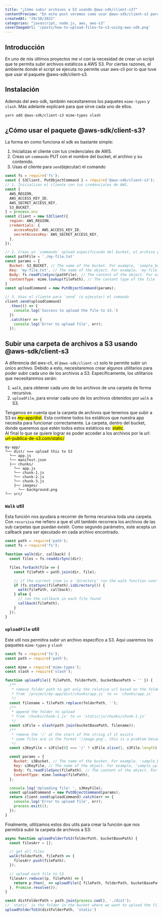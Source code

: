 ```yaml
---
title: "¿Cómo subir archivos a S3 usando @aws-sdk/client-s3?"
contentPreview: "En este post veremos como usar @aws-sdk/client-s3 para subir archivos a S3."
createdAt: "29/10/2021"
categories: "javascript, node.js, aws, aws-s3"
coverImageUrl: '/posts/how-to-upload-files-to-s3-using-aws-sdk.png'
---
```



## Introducción
En uno de mis últimos proyectos me ví con la necesidad de crear un script que te permita subir archivos estáticos a AWS S3.
Por ciertas razones, el ambiente donde el script se ejecuta no permite usar aws-cli por lo que tuve que usar el paquete @aws-sdk/client-s3.

## Instalación
Además del aws-sdk, también necesitaremos los paquetes `mime-types` y `slash`. Más adelante explicaré para que sirve cada uno de ellos.
```bash
yarn add @aws-sdk/client-s3 mime-types slash
```

## ¿Cómo usar el paquete @aws-sdk/client-s3?
La forma en como funciona el sdk es bastante simple:
1. Inicializas el cliente con tus credenciales de AWS.
2. Creas un `commando` PUT con el nombre del bucket, el archivo y su contenido.
3. Usas el cliente para `send`(ejecutar) el comando

```js
const fs = require('fs');
const { S3Client, PutObjectCommand } = require('@aws-sdk/client-s3');
// 1. Inicializas el cliente con tus credenciales de AWS.
const {
  AWS_REGION,
  AWS_ACCESS_KEY_ID,
  AWS_SECRET_ACCESS_KEY,
  S3_BUCKET,
} = process.env
const client = new S3Client({
  region: AWS_REGION,
  credentials: {
    accessKeyId: AWS_ACCESS_KEY_ID,
    secretAccessKey: AWS_SECRET_ACCESS_KEY,
  },
});

// 2. Creas un `commando` upload específicando del bucket, el archivo y su contenido.
const pathFile = './my-file.txt'
const params = {
  Bucket: S3_BUCKET, // The name of the bucket. For example, 'sample_bucket_101'.
  Key: 'my-file.txt', // The name of the object. For example, 'my-file.txt'.
  Body: fs.readFileSync(pathFile), // The content of the object. For example, 'Hello world!".
  ContentType: mime.lookup(filePath), // The content type of the file
}
const uploadCommand = new PutObjectCommand(params);

// 3. Usas el cliente para `send` (o ejecutar) el comando
client.send(uploadCommand)
  .then(() => {
    console.log('Success to upload the file to S3.')
  })
  .catch(err => {
    console.log('Error to upload file', err);
  });
```

## Subir una carpeta de archivos a S3 usando @aws-sdk/client-s3
A diferencia del aws-cli, el `@aws-sdk/client-s3` solo te permite subir un único archivo. Debido a esto, necesitaremos crear algunos utilitarios para poder subir cada uno de los archivos a S3.
Específicamente, los utilitarios que necesitaremos serán:
1. `walk`, para obtener cada uno de los archivos de una carpeta de forma recursiva.
2. `uploadFile`, para enviar cada uno de los archivos obtenidos por `walk` a S3.

Tengamos en cuenta que la carpeta de archivos que tenemos que subir a S3 es <mark>my-app/dist</mark>. Esta contiene todos los estáticos que nuestra app necesita para funcionar correctamente.
La carpeta, dentro del bucket, donde queremos que estén todos estos estáticos es: <mark>static</mark>.<br />
Al final lo que se quiere lograr es poder acceder a los archivos por la url: <mark>url-publica-de-s3.com/static/</mark>


```text
my-app/
└── dist/ <== upload this to S3
  └── app.js
  └── manifest.json
  ├── chunks/
    └── app.js
    └── chunk-1.js
    └── chunk-2.js
    └── chunk-3.js
    ├── images/
      └── background.png
└── src/
```


### `Walk` util
Esta función nos ayudara a recorrer de forma recursiva toda una carpeta. Con `recursiva` me refiero a que el util también recorrera los archivos de las sub carpetas que puedan existir.
Como segundo parámetro, este acepta un callback para ser ejecutado en cada archivo encontrado.

```js
const path = require('path');
const fs = require('fs');

function walk(dir, callback) {
  const files = fs.readdirSync(dir);

  files.forEach(file => {
    const filePath = path.join(dir, file);

    // if the current item is a ´directory´ run the walk function over this.
    if (fs.statSync(filePath).isDirectory()) {
      walk(filePath, callback);
    } else {
      // run the callback in each file found
      callback(filePath);
    }
  });
}
```

### `uploadFile` util
Este util nos permitira subir un archivo específico a S3.
Aquí usaremos los paquetes `mime-types` y `slash`

```js
const fs = require('fs');
const path = require('path');

const mime = require('mime-types');
const slash = require('slash');

function uploadFile({ filePath, folderPath, bucketBasePath = '' }) {
  /**
   * remove folder path to get only the relative url based on the folderPath
   * from `/project/my-app/dist/chunks/app.js` to => `chunks/app.js`
   */
  const filename = filePath.replace(folderPath, '');
  /**
   * append the folder to upload
   * from 'chunks/chunk-1.js' to => 'static/js/chunks/chunk-1.js'
   */
  const s3File = slash(path.join(bucketBasePath, filename));
  /**
   * remove the '/' at the start of the string if it exists
   * some files are in the format '/image.png', this is a problem because it'll upload the file to a folder '/'
   */
  const s3KeyFile = s3File[0] === '/' ? s3File.slice(1, s3File.length) : s3File;

  const params = {
    Bucket: s3Bucket, // The name of the bucket. For example, 'sample_bucket_101'.
    Key: s3KeyFile, // The name of the object. For example, 'sample_upload.txt'.
    Body: fs.readFileSync(filePath), // The content of the object. For example, 'Hello world!".
    ContentType: mime.lookup(filePath),
  };

  console.log('Uploading file: ', s3KeyFile);
  const uploadCommand = new PutObjectCommand(params);
  return client.send(uploadCommand).catch(err => {
    console.log('Error to upload file', err);
    process.exit(1);
  });
}
```

Finalmente, utilizamos estos dos utils para crear la función que nos permitirá subir la carpeta de archivos a S3:
```js
async function uploadFolderToS3(folderPath, bucketBasePath) {
  const filesArr = [];

  // get all files
  walk(folderPath, filePath => {
    filesArr.push(filePath);
  });

  // upload each file to S3
  filesArr.reduce((p, filePath) => {
    return p.then(_ => uploadFile({ filePath, folderPath, bucketBasePath }));
  }, Promise.resolve());
}

const distFolderPath = path.join(process.cwd(), './dist');
// `static` is the folder in the bucket where we want to upload the files
uploadFolderToS3(distFolderPath, 'static')
```
